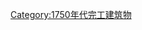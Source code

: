 {{Buildings and structures completed in year|18|17|1750}}
[[Category:1750年代完工建筑物|Category:1750年代完工建筑物]]